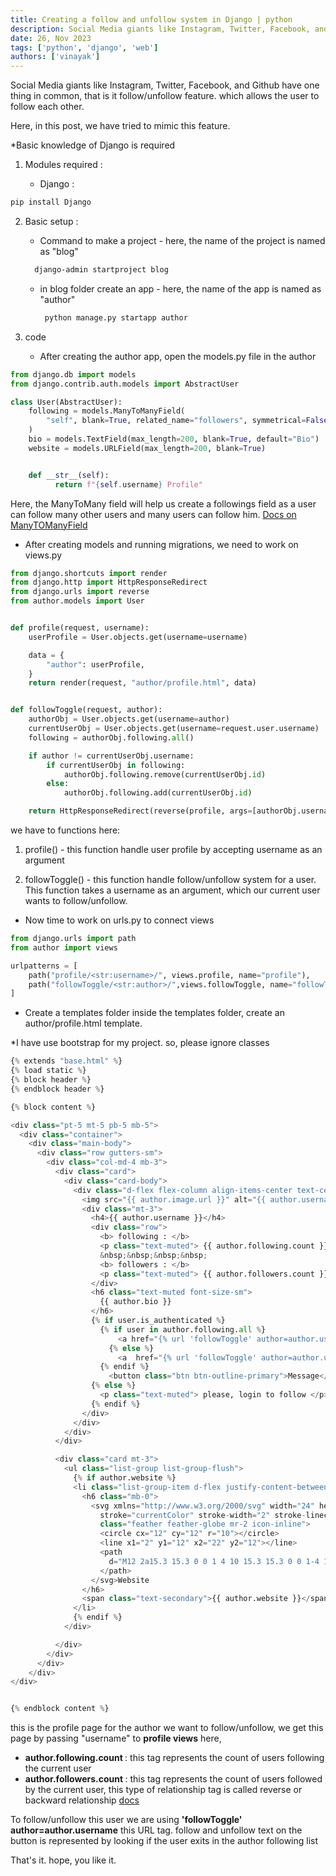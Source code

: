```yaml
---
title: Creating a follow and unfollow system in Django | python
description: Social Media giants like Instagram, Twitter, Facebook, and Github have one thing in common, that is it follow/unfollow feature. which allows the user to follow each other.
date: 26, Nov 2023
tags: ['python', 'django', 'web']
authors: ['vinayak']
---
```



Social Media giants like Instagram, Twitter, Facebook, and Github have one thing in common, that is it follow/unfollow feature. which allows the user to follow each other.

Here, in this post, we have tried to mimic this feature.

*Basic knowledge of Django is required


1.  Modules required :

    - Django :

```bash
pip install Django
```

2. Basic setup :

    -  Command to make a project - here, the name of the project is named as "blog"

     ```bash
       django-admin startproject blog
     ```

    - in blog folder create an app - here, the name of the app is  named as  "author"

      ```bash
       python manage.py startapp author
      ```

3. code
      - After creating the author app, open the models.py file in the author

```python
from django.db import models
from django.contrib.auth.models import AbstractUser

class User(AbstractUser):
    following = models.ManyToManyField(
        "self", blank=True, related_name="followers", symmetrical=False
    )
    bio = models.TextField(max_length=200, blank=True, default="Bio")
    website = models.URLField(max_length=200, blank=True)


    def __str__(self):
          return f"{self.username} Profile"

```
Here, the ManyToMany field will help us create a followings field as a user can follow many other users and many users can follow him.
 [Docs on ManyTOManyField](https://docs.djangoproject.com/en/3.2/topics/db/examples/many_to_many/)



 - After creating models and running migrations, we need to work on views.py


```python
from django.shortcuts import render
from django.http import HttpResponseRedirect
from django.urls import reverse
from author.models import User


def profile(request, username):
    userProfile = User.objects.get(username=username)

    data = {
        "author": userProfile,
    }
    return render(request, "author/profile.html", data)


def followToggle(request, author):
    authorObj = User.objects.get(username=author)
    currentUserObj = User.objects.get(username=request.user.username)
    following = authorObj.following.all()

    if author != currentUserObj.username:
        if currentUserObj in following:
            authorObj.following.remove(currentUserObj.id)
        else:
            authorObj.following.add(currentUserObj.id)

    return HttpResponseRedirect(reverse(profile, args=[authorObj.username]))
```

we have to functions here:

 1.  profile() - this function handle user profile by accepting username as an argument

 2.  followToggle() - this function handle follow/unfollow system for a user. This function takes a username as an argument, which our current user wants to follow/unfollow.

- Now time to work on urls.py to connect views


```python
from django.urls import path
from author import views

urlpatterns = [
    path("profile/<str:username>/", views.profile, name="profile"),
    path("followToggle/<str:author>/",views.followToggle, name="followToggle")
]
```


- Create a templates folder inside the templates folder, create an author/profile.html template.

*I have use bootstrap for my project. so, please ignore classes

```python
{% extends "base.html" %}
{% load static %}
{% block header %}
{% endblock header %}

{% block content %}

<div class="pt-5 mt-5 pb-5 mb-5">
  <div class="container">
    <div class="main-body">
      <div class="row gutters-sm">
        <div class="col-md-4 mb-3">
          <div class="card">
            <div class="card-body">
              <div class="d-flex flex-column align-items-center text-center">
                <img src="{{ author.image.url }}" alt="{{ author.username }}" class="rounded-circle" width="150" />
                <div class="mt-3">
                  <h4>{{ author.username }}</h4>
                  <div class="row">
                    <b> following : </b>
                    <p class="text-muted"> {{ author.following.count }} </p>
                    &nbsp;&nbsp;&nbsp;&nbsp;
                    <b> followers : </b>
                    <p class="text-muted"> {{ author.followers.count }} </p>
                  </div>
                  <h6 class="text-muted font-size-sm">
                    {{ author.bio }}
                  </h6>
                  {% if user.is_authenticated %}
                    {% if user in author.following.all %}
                        <a href="{% url 'followToggle' author=author.username  %}" class="btn btn-primary">Unfollow</a>
                      {% else %}
                        <a  href="{% url 'followToggle' author=author.username  %}" class="btn btn-primary"> Follow </a>
                    {% endif %}
                      <button class="btn btn-outline-primary">Message</button>
                  {% else %}
                    <p class="text-muted"> please, login to follow </p>
                  {% endif %}
                </div>
              </div>
            </div>
          </div>

          <div class="card mt-3">
            <ul class="list-group list-group-flush">
              {% if author.website %}
              <li class="list-group-item d-flex justify-content-between align-items-center flex-wrap">
                <h6 class="mb-0">
                  <svg xmlns="http://www.w3.org/2000/svg" width="24" height="24" viewBox="0 0 24 24" fill="none"
                    stroke="currentColor" stroke-width="2" stroke-linecap="round" stroke-linejoin="round"
                    class="feather feather-globe mr-2 icon-inline">
                    <circle cx="12" cy="12" r="10"></circle>
                    <line x1="2" y1="12" x2="22" y2="12"></line>
                    <path
                      d="M12 2a15.3 15.3 0 0 1 4 10 15.3 15.3 0 0 1-4 10 15.3 15.3 0 0 1-4-10 15.3 15.3 0 0 1 4-10z">
                    </path>
                  </svg>Website
                </h6>
                <span class="text-secondary">{{ author.website }}</span>
              </li>
              {% endif %}
            </div>

          </div>
        </div>
      </div>
    </div>
</div>


{% endblock content %}

```

this is the profile page for the author we want to follow/unfollow, we get this page by passing "username" to <b>profile views</b>
here,

- <b> author.following.count </b>: this tag represents the count of users following the current user
- <b> author.followers.count </b>: this tag represents the count of users followed by the current user, this type of relationship tag is called reverse or backward relationship [ docs](https://docs.djangoproject.com/en/dev/topics/db/queries/#many-to-many-relationships)

To follow/unfollow this user we are using <b>'followToggle' author=author.username</b> this URL tag. follow and unfollow text on the button is represented by looking if the user exits in the author following list

That's it. hope, you like it.
